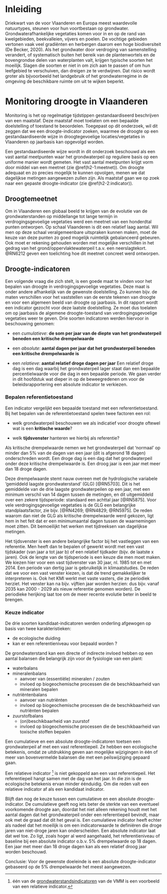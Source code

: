 # Inleiding {#h1:inleiding}
Driekwart van de voor Vlaanderen en Europa meest waardevolle natuurtypes, steunen voor hun voortbestaan op grondwater. Grondwaterafhankelijke vegetaties komen voor in en op de rand van kwelgebieden, beekvalleien, vijvers en poelen. 
De vochtige gebieden vertonen vaak veel gradiënten en herbergen daarom een hoge biodiversiteit (De Becker, 2020). 
Als het grondwater door verdroging van samenstelling verandert, of systematisch buiten het bereik van de plantenwortels en de bovengrondse delen van waterplanten valt, krijgen typische soorten het moeilijk. 
Slagen die soorten er niet in om zich aan te passen of om hun leefgebied te verschuiven, dan dreigen ze te verdwijnen. 
Dat risico wordt groter als bijvoorbeeld het landgebruik of het grondwaterregime in de omgeving de beschikbare ruimte om uit te wijken beperkt. 

# Monitoring droogte in Vlaanderen {#h2:monitoring}
Monitoring is het op regelmatige tijdstippen gestandaardiseerd beschrijven van een maatstaf. 
Deze maatstaf moet toelaten om een bepaalde doelstelling of toestand te beoordelen.
Toegepast op dit onderzoek, wil dit zeggen dat we een droogte-indicator zoeken, waarmee de droogte op een gestandaardiseerde wijze in droogtegevoelige locaties/vegetaties in Vlaanderen op jaarbasis kan opgevolgd worden.

Een gestandaardiseerde wijze wordt in dit onderzoek beschouwd als een vast aantal meetpunten waar het grondwaterpeil op reguliere basis op een uniforme manier wordt gemeten.
Het vast aantal meetpunten krijgt vorm door middel van een meetnet (zie \@ref(h2-1:meetnet)).
Om droogte adequaat en zo precies mogelijk te kunnen opvolgen, menen we dat dagelijkse metingen aangewezen zullen zijn.
Als maatstaf gaan we op zoek naar een gepaste droogte-indicator (zie \@ref(h2-2:indicator)).

## Droogtemeetnet {#h2-1:meetnet}
Om in Vlaanderen een globaal beeld te krijgen van de evolutie van de grondwaterstanden op middellange tot lange termijn in verdrogingsgevoelige vegetaties werd een meetnet van een honderdtal punten ontworpen. 
Op schaal Vlaanderen is dit een relatief laag aantal. 
Wil men op deze schaal veralgemeenbare uitspraken kunnen maken, moet de keuze van deze punten zo goed mogelijk ruimtelijk gebalanceerd gebeuren. 
Ook moet er rekening gehouden worden met mogelijke verschillen in het gedrag van het grond/oppervlaktewaterpeil t.a.v. een neerslagtekort. 
@RN6212 geven een toelichting hoe dit meetnet concreet werd ontworpen. 

## Droogte-indicatoren {#h2-2:indicator}
Een volgende vraag die zich stelt, is een goede maat te vinden voor het bepalen van droogte in verdrogingsgevoelige vegetaties.
Deze maat is onder andere afhankelijk van de gewenste doelstelling. 
Zo kunnen bijv. de maten verschillen voor het vaststellen van de eerste tekenen van droogte en voor een algemeen beeld van droogte op jaarbasis. 
In dit rapport wordt een indicator gezocht voor deze laatste doelstelling. 
Ze moet dus toelaten om op jaarbasis de algemene droogte-toestand van verdrogingsgevoelige vegetaties weer te geven. 
Drie soorten indicatoren werden hiervoor in beschouwing genomen:

- een *cumulatieve*: **de som per jaar van de diepte van het grondwaterpeil beneden een kritische drempelwaarde** 

- een *absolute*: **aantal dagen per jaar dat het grondwaterpeil beneden een kritische drempelwaarde is**

- een *relatieve*: **aantal relatief droge dagen per jaar** 
Een relatief droge dag is een dag waarbij het grondwaterpeil lager staat dan een bepaalde percentielwaarde voor die dag in een bepaalde periode.
We gaan verder in dit hoofdstuk wat dieper in op de beweegredenen om  voor de beleidsrapportering een absolute indicator te verkiezen. 

### Bepalen referentietoestand {#h2-2-1:referentietoestand}
Een indicator vergelijkt een bepaalde toestand met een referentietoestand. 
Bij het bepalen van de referentietoestand spelen twee factoren een rol:

- welk grondwaterpeil beschouwen we als indicatief voor droogte oftewel wat is een **kritische waarde**?

- welk **tijdsvenster** hanteren we hierbij als referentie?

Als kritische drempelwaarde nemen we het grondwaterpeil dat 'normaal' op minder dan 5% van de dagen van een jaar (dit is afgerond 18 dagen) onderschreden wordt. 
Een droge dag is een dag dat het grondwaterpeil onder deze kritische drempelwaarde is. Een droog jaar is een jaar met meer dan 18 droge dagen.

Deze drempelwaarde stemt nauw overeen met de hydrologische variabele 'gemiddeld laagste grondwaterstand' (GLG) [@RN5703]. 
Dit is het gemiddelde van de drie laagste grondwaterpeilen op een jaar, met een minimum verschil van 14 dagen tussen de metingen, en dit uitgemiddeld over een zekere tijdsperiode: standaard een achttal jaar [@RN5875].
Voor vele verdrogingsgevoelige vegetaties is de GLG een belangrijke standplaatsfactor, zie bijv. [@RN4269; @RN4829; @RN5975].
De reden waarom dan niet de GLG als kritische drempelwaarde werd gekozen, ligt hem in het feit dat er een minimumaantal dagen tussen de waarnemingen moet zitten.
Dit bemoeilijkt het werken met tijdreeksen van dagelijkse metingen. 

Het tijdsvenster is een andere belangrijke factor bij het vastleggen van een referentie.
Men heeft dan te bepalen of gewerkt wordt met een vast tijdskader (van jaar a tot jaar b) of een relatief tijdkader (bijv. de laatste x jaren).
Ook de lengte van de tijdsperiode is een keuze die men moet maken.
We kiezen hier voor een vast tijdvenster van 30 jaar, nl. 1985 tot en met 2014.
Een periode van dertig jaar is gebruikelijk in klimaatstudies. 
De reden dat we voor een vast venster kiezen, is dat de trend gemakkelijker te interpreteren is. 
Ook het KMI werkt met vaste vasters, die ze periodiek herziet.
Het venster kan na bijv. vijftien jaar worden herzien: dus bijv. vanaf 2035 kan 2000 - 2029 als nieuw referentie genomen worden).
De periodieke herijking laat toe om de meer recente evolutie beter in beeld te brengen.

### Keuze indicator {#h2-2-2:indicator}

De drie soorten kandidaat-indicatoren werden onderling afgewogen op basis van twee karakteristieken:

- de ecologische duiding
- kan er een referentieniveau voor bepaald worden ?

De grondwaterstand kan een directe of indirecte invloed hebben op een aantal balansen die belangrijk zijn voor de fysiologie van een plant:

- waterbalans
- mineralenbalans
    - aanvoer van (essentiële) mineralen / zouten
    - invloed op biogeochemische processen die de beschikbaarheid van mineralen bepalen
- nutriëntenbalans
    - aanvoer van nutriënten
    - invloed op biogeochemische processen die de beschikbaarheid van nutriënten bepalen
- zuurstofbalans
    - (on)beschikbaarheid van zuurstof
    - invloed op biogeochemische processen die de beschikbaarheid van toxische stoffen bepalen
    
Een cumulatieve en een absolute droogte-indicatoren toetsen een grondwaterpeil af met een vast referentiepeil.
Ze hebben een ecologische betekenis, omdat ze uitdrukking geven aan mogelijke wijzigingen in één of meer van bovenvermelde balansen die met een peilswijziging gepaard gaan.

Een relatieve indicator [^gwindic] is niet gekoppeld aan een vast referentiepeil. 
Het referentiepeil hangt samen met de dag van het jaar.
In die zin is de ecologische betekenis ervan minder éénduidig. 
Om die reden valt een relatieve indicator af als een kandidaat indicator.

Blijft dan nog de keuze tussen een cumulatieve en een absolute droogte-indicator.
De cumulatieve geeft nog iets beter de sterkte van een eventueel voorkomende droogte aan, doordat het niet alleen rekening houdt met het aantal dagen dat het grondwaterpeil onder een referentiepeil bevindt, maar ook met de graad dat dit het geval is.
Een cumulatieve indicator heeft echter als nadeel dat het moeilijk is om een indicatorwaarde te definiëren die droge jaren van niet-droge jaren kan onderscheiden. 
Een absolute indicator laat dat wel toe.
Zo ligt, zoals hoger al werd aangehaald, het referentieniveau of baseline bij een absolute indicator o.b.v. 5% drempelwaarde op 18 dagen. Een jaar met meer dan 18 droge dagen kan als een relatief droog jaar worden beschouwd.

Conclusie:
Voor de gewenste doeleinde is een absolute droogte-indicator gebaseerd op de 5% drempelwaarde het meest aangewezen.


[^gwindic]: één van de [grondwaterstandsindicatoren](https://www.vmm.be/data/grondwaterstandindicator) van de VMM is een voorbeeld van een relatieve indicator. 




